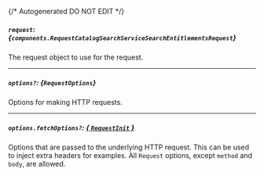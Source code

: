 {/* Autogenerated DO NOT EDIT  */}

##### `request`: *{`components.RequestCatalogSearchServiceSearchEntitlementsRequest`}*
The request object to use for the request.

<Collapsible openLabel={Labels.showProperties} closeLabel={Labels.hideProperties}>
  <RequestCatalogSearchServiceSearchEntitlementsRequest />
</Collapsible>

---
##### `options?`: *{`RequestOptions`}*
Options for making HTTP requests.

---
##### `options.fetchOptions?`: [*{ `RequestInit` }*](https://developer.mozilla.org/en-US/docs/Web/API/Request/Request#options)
Options that are passed to the underlying HTTP request. This can be used to inject extra headers for examples. All `Request` options, except `method` and `body`, are allowed.

